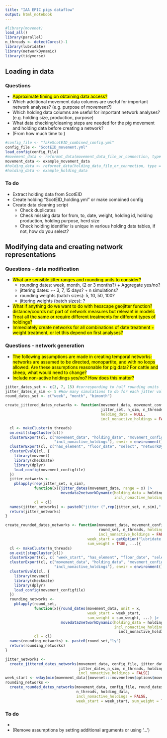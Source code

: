 ```yaml
---
title: "IAA EPIC pigs dataflow"
output: html_notebook
---
```

```r
#library(movenet)
load_all()
library(parallel)
n_threads <- detectCores()-1
library(lubridate)
library(networkDynamic)
library(tidyverse)
```

## Loading in data 

### Questions

* <mark>Approximate timing on obtaining data access?</mark>
* Which additional movement data columns are useful for important network analyses? (e.g. purpose of movement?)
* Which holding data columns are useful for important network analyses? (e.g. holding size, production, purpose)
* What data checking/cleaning steps are needed for the pig movement and holding data before creating a network?
* (From how much time to )

```r
#config_file <- "fakeScotEID_combined_config.yml"
config_file <- "ScotEID_movement.yml"
load_config(config_file)
#movement_data <- reformat_data(movement_data_file_or_connection, type = "movement") #movement data
movement_data <- example_movement_data 
#holding_data <- reformat_data(holding_data_file_or_connection, type = "holding") #holding data
#holding_data <- example_holding_data
```
### To do

* Extract holding data from ScotEID
* Create holding "ScotEID_holding.yml" or make combined config
* Create data cleaning script
  * Check duplicates
  * Check missing data for from, to, date, weight, holding id, holding production, holding purpose, herd size
  * Check holding identifier is unique in various holding data tables, if not, how do you select?

## Modifying data and creating network representations

### Questions - data modification

* <mark>What are sensible jitter ranges and rounding units to consider?</mark>
  * rounding dates: week, month, (2 or 3 months?) + Aggregate yes/no?
  * jittering dates: +- 3, 7, 15 days? + n simulations?
  * rounding weights (batch sizes): 5, 10, 50, 100? 
  * jittering weights (batch sizes): ?
* <mark>What if anything do we want to do with hexscape geojitter function? distance/coords not part of network measures but relevant in models</mark>  
* <mark>Treat all the same or require different treatments for different types of holdings?</mark>  
* <mark>Immediately create networks for all combinations of date treatment + weight treatment, or let this depend on first analyses?</mark> 

### Questions - network generation

* <mark>The following assumptions are made in creating temporal networks: networks are 
assumed to be directed, monopartite, and with no loops allowed. Are these assumptions 
reasonable for pig data? For cattle and sheep, what would need to change?</mark>
* <mark>Include non-active holdings yes/no? How does this matter?</mark>

```r
jitter_dates_set <- c(3, 7, 15) #corresponding to half rounding units
jitter_dates_n_sim <- 5 #How many simulations to do for each jitter value?
round_dates_set <- c("week", "month", "bimonth")

create_jittered_dates_networks <- function(movement_data, movement_configfile, 
                                           jitter_set, n_sim, n_threads,
                                           holding_data = NULL, 
                                           incl_nonactive_holdings = FALSE){

  cl <- makeCluster(n_threads)
  on.exit(stopCluster(cl))
  clusterExport(cl, c("movement_data", "holding_data", "movement_configfile", 
                      "incl_nonactive_holdings"), envir = environment())
  clusterExport(cl, c("has_element", "floor_date", "select", "networkDynamic"))
  clusterEvalQ(cl, {
    library(movenet)
    library(checkmate)
    library(dplyr)
    load_config(movement_configfile)
  })
  jitter_networks <-
    pblapply(rep(jitter_set, n_sim),
             function(x){jitter_dates(movement_data, range = x) |>
                         movedata2networkDynamic(holding_data = holding_data,
                                                 incl_nonactive_holdings = incl_nonactive_holdings)},
             cl = cl)
  names(jitter_networks) <- paste0("jitter (",rep(jitter_set, n_sim)," days)")
  return(jitter_networks)
}

create_rounded_dates_networks <- function(movement_data, movement_configfile, 
                                          round_set, n_threads, holding_data = NULL, 
                                          incl_nonactive_holdings = FALSE,
                                     week_start = getOption("lubridate.week.start", 7),
                                     sum_weight = TRUE, ...){
  cl <- makeCluster(n_threads)
  on.exit(stopCluster(cl))
  clusterExport(cl, c( "week_start", "has_element", "floor_date", "select", "networkDynamic"))
  clusterExport(cl, c("movement_data", "holding_data", "movement_configfile", 
                      "incl_nonactive_holdings"), envir = environment())
  clusterEvalQ(cl, {
    library(movenet)
    library(checkmate)
    library(dplyr)
    load_config(movement_configfile)
  })
  rounding_networks <-
    pblapply(round_set,
             function(x){round_dates(movement_data, unit = x,
                                     week_start = week_start,
                                     sum_weight = sum_weight, ...) |>
                         movedata2networkDynamic(holding_data = holding_data, 
                                                 incl_nonactive_holdings = 
                                                   incl_nonactive_holdings)},
             cl = cl)
  names(rounding_networks) <- paste0(round_set,"ly")
  return(rounding_networks)
}

jitter_networks <- 
  create_jittered_dates_networks(movement_data, config_file, jitter_dates_set, 
                                 jitter_dates_n_sim, n_threads, holding_data, 
                                 incl_nonactive_holdings = FALSE)
week_start <- wday(min(movement_data[[movenet:::movenetenv$options$movedata_cols$date]]))
rounding_networks <- 
  create_rounded_dates_networks(movement_data, config_file, round_dates_set, 
                                n_threads, holding_data, 
                                incl_nonactive_holdings = FALSE, 
                                week_start = week_start, sum_weight = TRUE)

```


### To do
*
* (Remove assumptions by setting additional arguments or using '...')

